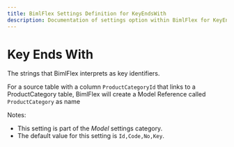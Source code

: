 ```yaml
---
title: BimlFlex Settings Definition for KeyEndsWith
description: Documentation of settings option within BimlFlex for KeyEndsWith
---
```

<head>
  <meta name="varigenceProduct" content="BimlFlex"></meta>
  <meta name="varigenceArticleType" content="Reference"></meta>
</head>

# Key Ends With

The strings that BimlFlex interprets as key identifiers.

For a source table with a column `ProductCategoryId` that links to a ProductCategory table, BimlFlex will create a Model Reference called `ProductCategory` as name

Notes:

* This setting is part of the *Model* settings category.
* The default value for this setting is `Id,Code,No,Key`.
